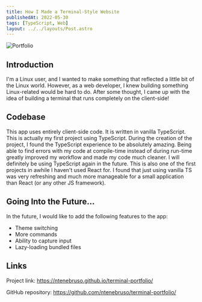 ```yaml
---
title: How I Made a Terminal-Style Website
publishedAt: 2022-05-30
tags: [TypeScript, Web]
layout: ../../layouts/Post.astro
---
```


![Portfolio](/images/terminal-portfolio.jpeg)

## Introduction

I'm a Linux user, and I wanted to make something that reflected a little bit of the Linux world. However, as a web developer, I knew building something Linux-related would be hard to do. After some thought, I came up with the idea of building a terminal that runs completely on the client-side!

## Codebase

This app uses entirely client-side code. It is written in vanilla TypeScript. This is actually my first project using TypeScript. During the creation of the project, I found the TypeScript experience to be absolutely amazing. Being able to find errors with my code at compile-time instead of during run-time greatly improved my workflow and made my code much cleaner. I will definitely be using TypeScript again in the future. This is also one of the first projects in awhile I haven't used React for. I found that just using vanilla TS was very refreshing and much more manageable for a small application than React (or any other JS framework).

## Going Into the Future...

In the future, I would like to add the following features to the app:

-   Theme switching
-   More commands
-   Ability to capture input
-   Lazy-loading bundled files

## Links

Project link: https://ntenebruso.github.io/terminal-portfolio/

GitHub repository: https://github.com/ntenebruso/terminal-portfolio/
